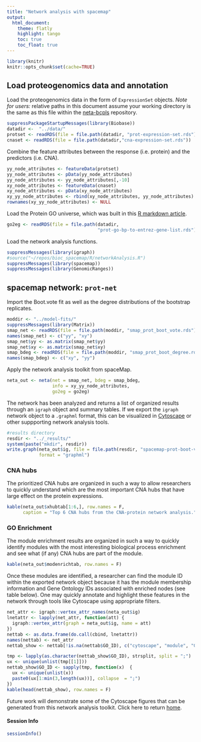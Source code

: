 ---
title: "Network analysis with spacemap"
output:
  html_document:
    theme: flatly
    highlight: tango
    toc: true
    toc_float: true
---

```{r setup, include=FALSE}
library(knitr)
knitr::opts_chunk$set(cache=TRUE)
```

## Load proteogenomics data and annotation

Load the proteogenomics data in the form of `ExpressionSet` objects. *Note for users:* relative paths in this document assume your working directory is the same as this file within the [neta-bcpls](https://topherconley.github.io/neta-bcpls/) repository. 

```{r}
suppressPackageStartupMessages(library(Biobase))
datadir <-  "../data/"
protset <- readRDS(file = file.path(datadir, "prot-expression-set.rds"))
cnaset <- readRDS(file = file.path(datadir,"cna-expression-set.rds"))
```

Combine the feature attributes between the response (i.e. protein) and the predictors (i.e. CNA). 

```{r}
yy_node_attributes <- featureData(protset)
yy_node_attributes <- pData(yy_node_attributes)
yy_node_attributes <- yy_node_attributes[,-10]
xy_node_attributes <- featureData(cnaset)
xy_node_attributes <- pData(xy_node_attributes)
xy_yy_node_attributes <- rbind(xy_node_attributes, yy_node_attributes)
rownames(xy_yy_node_attributes) <- NULL
```

Load the Protein GO universe, which was built in this [R markdown article](<>).
  
```{r}
go2eg <- readRDS(file = file.path(datadir, 
                                  "prot-go-bp-to-entrez-gene-list.rds"))
```

Load the network analysis functions. 

```{r}
suppressMessages(library(igraph))
#source("~/repos/bioc_spacemap/R/networkAnalysis.R")
suppressMessages(library(spacemap))
suppressMessages(library(GenomicRanges))
```

## spacemap network: `prot-net`

Import the Boot.vote fit as well as the degree distributions of the bootstrap replicates. 

```{r}
moddir <- "../model-fits/"
suppressMessages(library(Matrix))
smap_net <- readRDS(file = file.path(moddir, "smap_prot_boot_vote.rds"))
names(smap_net) <- c("yy", "xy")
smap_net$yy <- as.matrix(smap_net$yy)
smap_net$xy <- as.matrix(smap_net$xy)
smap_bdeg <- readRDS(file = file.path(moddir, "smap_prot_boot_degree.rds"))
names(smap_bdeg) <- c("xy", "yy")
```

Apply the network analysis toolkit from spaceMap.

```{r}
neta_out <- neta(net = smap_net, bdeg = smap_bdeg,
                 info = xy_yy_node_attributes, 
                 go2eg = go2eg)
```

The network has been analyzed and returns a list of organized results through an `igraph` object and summary tables.  If we export the `igraph` network object to a `.graphml` format, this can be visualized in [Cytoscape](http://www.cytoscape.org/what_is_cytoscape.html) or other suppporting network analysis tools.

```{r}
#results directory
resdir <- "../_results/"
system(paste("mkdir", resdir))
write.graph(neta_out$ig, file = file.path(resdir, "spacemap-prot-boot-vote.graphml"), 
            format = "graphml")
```

### CNA hubs 

The prioritized CNA hubs are organized in such a way to allow researchers to quickly understand which are the most important CNA hubs that have large effect on the protein expressions.

```{r}
kable(neta_out$xhubtab[1:6,], row.names = F, 
      caption = "Top 6 CNA hubs from the CNA-protein network analysis.")
```

### GO Enrichment

The module enrichment results are organized in such a way to quickly identify modules with the most interesting biological process enrichment and see what (if any) CNA hubs are part of the module. 

```{r}
kable(neta_out$modenrichtab, row.names = F)
```

Once these modules are identified, a researcher can find the module ID within the exported network object because it has the module membership information and Gene Ontology IDs associated with enriched nodes (see table below). One may quickly annotate and highlight these features in the network through tools like Cytoscape using appropriate filters. 

```{r, echo = FALSE}
net_attr <- igraph::vertex_attr_names(neta_out$ig)
lnetattr <- lapply(net_attr, function(att) {
  igraph::vertex_attr(graph = neta_out$ig, name = att)
})
nettab <- as.data.frame(do.call(cbind, lnetattr))
names(nettab) <- net_attr
nettab_show <- nettab[!is.na(nettab$GO_ID), c("cytoscape", "module", "GO_ID")]

tmp <- lapply(as.character(nettab_show$GO_ID), strsplit, split = ";")
ux <- unique(unlist(tmp[[1]]))
nettab_show$GO_ID <- sapply(tmp, function(x)  {
  ux <- unique(unlist(x)) 
  paste0(ux[1:min(3,length(ux))], collapse  = ";") 
})
kable(head(nettab_show), row.names = F)
```

Future work will demonstrate some of the Cytoscape figures that can be generated from this network analysis toolkit. Click here to return [home](https://topherconley.github.io/neta-bcpls/index.html).

#### Session Info

```{r}
sessionInfo()
```

